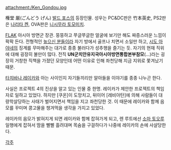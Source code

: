 attachment:/Ken_Gondou.jpg

権堂 厳(ごんどう げん)
[[발드 포스]]의 등장인물. 성우는 PC&DC판은 竹本英史, PS2판은 [[나리타 켄]], OVA판은 [[니시무라 토모미치]].

[[FLAK]] 아시아 방면군 장관. 뚱뚱하고 쭈글쭈글한 얼굴에 보기만 해도 짜증스러운 느낌이 팍팍 든다. 전형적인 [[높으신 분들]]이라 자기 방에서 골프나 치면서 소일만 하고, [[시도 아야네]]의 징계를 무마해주는 대가로 종종 불러다가 성추행을 즐기는 듯.
자기의 현재 직위에 대해 굉장히 불만이 많다. 전직 '''UN군치안유지국아시아방면통합본부참모'''(…)라는 굉장히 거창한 직책을 가졌던 모양인데 어떤 이유로 인해 좌천당해 지금 지위로 쫓겨났기 때문.

[[타치바나 레이카]]와 아는 사이인지 자기들끼리만 알아들을 이야기를 종종 나누곤 한다.

사실은 프로젝트 4의 진상을 알고 있는 인물 중 한명. 레이카가 제안한 프로젝트의 책임자로 일하고 있었다. 하지만 [쿠온]이 도망치고, 뒤이어 [레비아탄]에 의해 사람들이 대량학살당하는 사태가 벌어지면서 책임을 지고 좌천당한 것. 이 때문에 레이카와 함께 음모를 꾸미며 콩고물을 챙겨먹을 생각을 가지고 있었다.

레이카의 음모가 밝혀지게 되면 레이카와 함께 잡혀가게 되고, 렌 루트에선 [[소마 토오루]] 일행에게 잡혀서 땀을 뻘뻘 흘려대며 목숨을 구걸하다가 나중에 레이카의 손에 사살당한다.

[[각주]]
